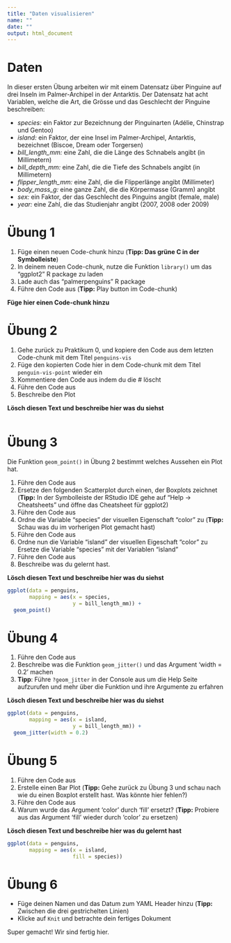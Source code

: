 ```yaml
---
title: "Daten visualisieren"
name: ""
date: ""
output: html_document
---
```


# Daten

In dieser ersten Übung arbeiten wir mit einem Datensatz über Pinguine auf drei Inseln im Palmer-Archipel in der Antarktis. Der Datensatz hat acht Variablen, welche die Art, die Grösse und das Geschlecht der Pinguine beschreiben:

- *species:* ein Faktor zur Bezeichnung der Pinguinarten (Adélie, Chinstrap und Gentoo)
- *island:* ein Faktor, der eine Insel im Palmer-Archipel, Antarktis, bezeichnet (Biscoe, Dream oder Torgersen)
- *bill_length_mm:* eine Zahl, die die Länge des Schnabels angibt (in Millimetern)
- *bill_depth_mm:* eine Zahl, die die Tiefe des Schnabels angibt (in Millimetern)
- *flipper_length_mm:* eine Zahl, die die Flipperlänge angibt (Millimeter)
- *body_mass_g:* eine ganze Zahl, die die Körpermasse (Gramm) angibt
- *sex:* ein Faktor, der das Geschlecht des Pinguins angibt (female, male)
- *year:* eine Zahl, die das Studienjahr angibt (2007, 2008 oder 2009)
 
# Übung 1

1. Füge einen neuen Code-chunk hinzu (**Tipp: Das grüne C in der Symbolleiste**)
2. In deinem neuen Code-chunk, nutze die Funktion `library()` um das "ggplot2" R package zu laden
3. Lade auch das "palmerpenguins" R package 
4. Führe den Code aus (**Tipp:** Play button im Code-chunk)

**Füge hier einen Code-chunk hinzu**

# Übung 2

1. Gehe zurück zu Praktikum 0, und kopiere den Code aus dem letzten Code-chunk mit dem Titel `penguins-vis`
2. Füge den kopierten Code hier in dem Code-chunk mit dem Titel `penguin-vis-point` wieder ein
3. Kommentiere den Code aus indem du die # löscht 
4. Führe den Code aus 
5. Beschreibe den Plot

**Lösch diesen Text und beschreibe hier was du siehst**

```r

```

# Übung 3

Die Funktion `geom_point()` in Übung 2 bestimmt welches Aussehen ein Plot hat. 

1. Führe den Code aus
2. Ersetze den folgenden Scatterplot durch einen, der Boxplots zeichnet (**Tipp:** In der Symbolleiste der RStudio IDE gehe auf "Help -> Cheatsheets" und öffne das Cheatsheet für ggplot2)
3. Führe den Code aus
4. Ordne die Variable "species" der visuellen Eigenschaft "color" zu (**Tipp:** Schau was du im vorherigen Plot gemacht hast) 
5. Führe den Code aus
6. Ordne nun die Variable "island" der visuellen Eigeschaft "color" zu Ersetze die Variable "species" mit der Variablen "island" 
7. Führe den Code aus
8. Beschreibe was du gelernt hast.

**Lösch diesen Text und beschreibe hier was du siehst**

```r

ggplot(data = penguins, 
       mapping = aes(x = species, 
                     y = bill_length_mm)) +
  geom_point()

```

# Übung 4

1. Führe den Code aus
2. Beschreibe was die Funktion `geom_jitter()` und das Argument 'width = 0.2' machen
3. **Tipp**: Führe `?geom_jitter` in der Console aus um die Help Seite aufzurufen und mehr über die Funktion und ihre Argumente zu erfahren 

**Lösch diesen Text und beschreibe hier was du siehst**

```r

ggplot(data = penguins, 
       mapping = aes(x = island, 
                     y = bill_length_mm)) +
  geom_jitter(width = 0.2)

```

# Übung 5

1. Führe den Code aus
2. Erstelle einen Bar Plot (**Tipp:** Gehe zurück zu Übung 3 und schau nach wie du einen Boxplot erstellt hast. Was könnte hier fehlen?)
3. Führe den Code aus
4. Warum wurde das Argument 'color' durch 'fill' ersetzt? (**Tipp:** Probiere aus das Argument 'fill' wieder durch 'color' zu ersetzen)

**Lösch diesen Text und beschreibe hier was du gelernt hast**

```r

ggplot(data = penguins, 
       mapping = aes(x = island,
                     fill = species)) 

```

# Übung 6

- Füge deinen Namen und das Datum zum YAML Header hinzu (**Tipp:** Zwischen die drei gestrichelten Linien)
- Klicke auf `Knit` und betrachte dein fertiges Dokument

Super gemacht! Wir sind fertig hier. 